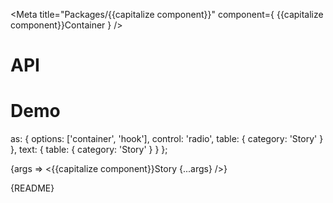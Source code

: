 
<Meta title="Packages/{{capitalize component}}" component={ {{capitalize component}}Container } />

# API

<ArgsTable />

# Demo


  as: { options: ['container', 'hook'], control: 'radio', table: { category: 'Story' } },
  text: { table: { category: 'Story' } }
};

<Canvas>
  <Story name="{{capitalize component}}" args={args} argTypes={argTypes}>
    {args => <{{capitalize component}}Story {...args} />}
  </Story>
</Canvas>

<Markdown>{README}</Markdown>
